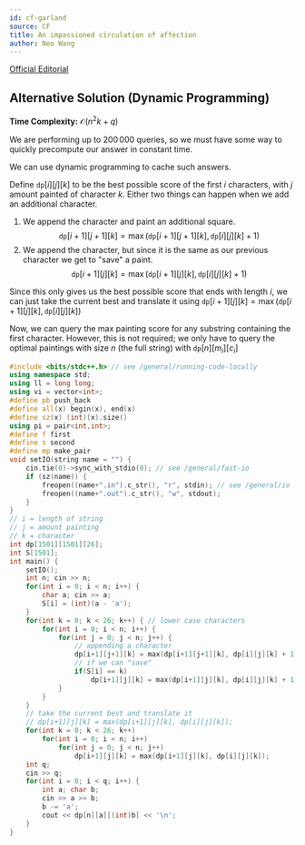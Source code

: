 ```yaml
---
id: cf-garland
source: CF
title: An impassioned circulation of affection
author: Neo Wang
---
```


[Official Editorial](https://codeforces.com/blog/entry/52449)

## Alternative Solution (Dynamic Programming)

**Time Complexity:** $\mathcal{O}(n^2k + q)$

We are performing up to $200\,000$ queries, so we must have some way to quickly
precompute our answer in constant time.

We can use dynamic programming to cache such answers.

Define $\texttt{dp}[i][j][k]$ to be the best possible score of the first $i$
characters, with $j$ amount painted of character $k$. Either two things can
happen when we add an additional character.

1. We append the character and paint an additional square. <center>
   $$\texttt{dp}[i+1][j+1][k] = \max(\texttt{dp}[i+1][j+1][k], \texttt{dp}[i][j][k] + 1)$$</center>
2. We append the character, but since it is the same as our previous character
   we get to "save" a
   paint.<center>$$\texttt{dp}[i+1][j][k] = \max(\texttt{dp}[i+1][j][k], \texttt{dp}[i][j][k] + 1)$$</center>

Since this only gives us the best possible score that ends with length $i$, we
can just take the current best and translate it using
$\texttt{dp}[i+1][j][k] = \max(\texttt{dp}[i+1][j][k], \texttt{dp}[i][j][k])$

Now, we can query the max painting score for any substring containing the first
character. However, this is not required; we only have to query the optimal
paintings with size $n$ (the full string) with $\texttt{dp}[n][m_i][c_i]$

<LanguageSection>

<CPPSection>

```cpp
#include <bits/stdc++.h> // see /general/running-code-locally
using namespace std;
using ll = long long;
using vi = vector<int>;
#define pb push_back
#define all(x) begin(x), end(x)
#define sz(x) (int)(x).size()
using pi = pair<int,int>;
#define f first
#define s second
#define mp make_pair
void setIO(string name = "") {
	cin.tie(0)->sync_with_stdio(0); // see /general/fast-io
	if (sz(name)) {
		freopen((name+".in").c_str(), "r", stdin); // see /general/io
		freopen((name+".out").c_str(), "w", stdout);
	}
}
// i = length of string
// j = amount painting
// k = character
int dp[1501][1501][26];
int S[1501];
int main() {
	setIO();
	int n; cin >> n;
	for(int i = 0; i < n; i++) {
		char a; cin >> a;
		S[i] = (int)(a - 'a');
	}
	for(int k = 0; k < 26; k++) { // lower case characters
		for(int i = 0; i < n; i++) {
			for(int j = 0; j < n; j++) {
				// appending a character
				dp[i+1][j+1][k] = max(dp[i+1][j+1][k], dp[i][j][k] + 1);
				// if we can "save"
				if(S[i] == k)
					dp[i+1][j][k] = max(dp[i+1][j][k], dp[i][j][k] + 1);
			}
		}
	}
	// take the current best and translate it
	// dp[i+1][j][k] = max(dp[i+1][j][k], dp[i][j][k]);
	for(int k = 0; k < 26; k++)
		for(int i = 0; i < n; i++)
			for(int j = 0; j < n; j++)
				dp[i+1][j][k] = max(dp[i+1][j][k], dp[i][j][k]);
	int q;
	cin >> q;
	for(int i = 0; i < q; i++) {
		int a; char b;
		cin >> a >> b;
		b -= 'a';
		cout << dp[n][a][(int)b] << '\n';
	}
}
```

</CPPSection>

</LanguageSection>
